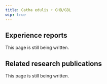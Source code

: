 ---
title: Catha edulis + GHB/GBL
wip: true
---

## Experience reports

This page is still being written.

## Related research publications

This page is still being written.

